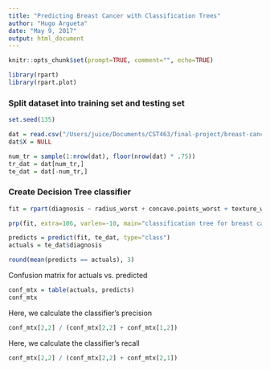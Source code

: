 ```yaml
---
title: "Predicting Breast Cancer with Classification Trees"
author: "Hugo Argueta"
date: "May 9, 2017"
output: html_document
---
```


```r
knitr::opts_chunk$set(prompt=TRUE, comment="", echo=TRUE)
```

```r
library(rpart)
library(rpart.plot)
```

### Split dataset into training set and testing set

```r
set.seed(135)

dat = read.csv("/Users/juice/Documents/CST463/final-project/breast-cancer-prediction/data.csv")
dat$X = NULL

num_tr = sample(1:nrow(dat), floor(nrow(dat) * .75))
tr_dat = dat[num_tr,]
te_dat = dat[-num_tr,]

```

### Create Decision Tree classifier

```r
fit = rpart(diagnosis ~ radius_worst + concave.points_worst + texture_worst + symmetry_worst, data=tr_dat, method="class")

prp(fit, extra=106, varlen=-10, main="classification tree for breast cancer", box.col=c("palegreen", "pink")[fit$frame$yval])

predicts = predict(fit, te_dat, type="class")
actuals = te_dat$diagnosis

round(mean(predicts == actuals), 3)
```

Confusion matrix for actuals vs. predicted

```r
conf_mtx = table(actuals, predicts)
conf_mtx
```

Here, we calculate the classifier's precision

```r
conf_mtx[2,2] / (conf_mtx[2,2] + conf_mtx[1,2])
```

Here, we calculate the classifier's recall

```r
conf_mtx[2,2] / (conf_mtx[2,2] + conf_mtx[2,1])
```
